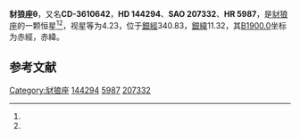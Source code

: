{{Starbox begin
| name = 豺狼座θ
}}
{{Starbox observe
| epoch = [[J2000.0|J2000.0]]
| constell = [[豺狼座|豺狼座]]<ref name=SIMBAD>{{cite web
 | url=http://simbad.u-strasbg.fr/simbad/sim-id?Ident=HR+5987
 | title =Pulsating variable Star
 | publisher=Centre de Données astronomiques de Strasbourg
 | work=SIMBAD
 | accessdate=2012-07-13}}</ref><ref name=DATA>{{cite web
 | url=http://vizier.u-strasbg.fr/viz-bin/VizieR-5?-out.add=.&-source=5050&-corr=PK=HR&-out.max=9999&HR=5987
 | title =VizieR Detailed Page
 | accessdate=2012-07-13}}</ref>
| 星官 = 
| ra = {{RA|16|6|35.5}}<ref name=SIMBAD /><ref name=DATA />
| dec = {{DEC|-36|48|8}}<ref name=SIMBAD /><ref name=DATA />
| appmag_v = 4.23<ref name=SIMBAD /><ref name=DATA />
}}
{{Starbox character
| class = B2.5Vn<ref name=SIMBAD /><ref name=DATA />
| b-v = -0.17<ref name=SIMBAD /><ref name=DATA />
| u-b = -0.7<ref name=SIMBAD /><ref name=DATA />
| r-i = -0.17<ref name=SIMBAD /><ref name=DATA />
| variable = 
}}
{{Starbox astrometry
| radial_v = -0.7
| prop_mo_ra = 15
| parallax = 
| p_error = 
}}
{{Starbox catalog
| names =CD-3610642，[[SAO星表|SAO]] 207332，[[HD星表|HD]] 144294，[[HR星表|HR]] 5987}}
{{Starbox reference |Simbad=HR+5987}}
{{Starbox end}}

'''豺狼座θ'''，又名'''CD-3610642'''，'''HD 144294'''、'''SAO 207332'''、'''HR 5987'''，是[[豺狼座|豺狼座]]的一颗恒星<ref name=SIMBAD /><ref name=DATA />，视星等为4.23，位于[[銀道座標系|銀經]]340.83，[[銀道座標系|銀緯]]11.32，其[[B1900.0|B1900.0]]坐标为赤經{{RA|16|0|1.4}}，赤緯{{DEC|-36|11.32|48}}。

== 参考文献 ==
{{reflist}}

{{star-stub}}

{{豺狼座恒星}}
{{星官|积卒|2|2}}
[[Category:豺狼座|Category:豺狼座]]
[[Category:HD和HDE天體|144294]]
[[Category:HR天體|5987]]
[[Category:SAO天體|207332]]
